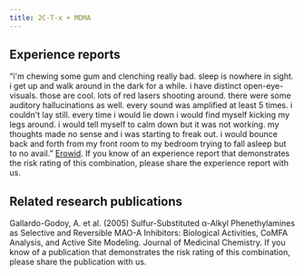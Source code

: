 ---
title: 2C-T-x + MDMA
---
## Experience reports

“i'm chewing some gum and clenching really bad. sleep is nowhere in sight. i get up and walk around in the dark for a while. i have distinct open-eye-visuals. those are cool. lots of red lasers shooting around. there were some auditory hallucinations as well. every sound was amplified at least 5 times. i couldn't lay still. every time i would lie down i would find myself kicking my legs around. i would tell myself to calm down but it was not working. my thoughts made no sense and i was starting to freak out. i would bounce back and forth from my front room to my bedroom trying to fall asleep but to no avail.” [Erowid](https://www.erowid.org/experiences/exp.php?ID=4486).
If you know of an experience report that demonstrates the risk rating of this combination, please share the experience report with us.


## Related research publications

Gallardo-Godoy, A. et al. (2005) Sulfur-Substituted α-Alkyl Phenethylamines as Selective and Reversible MAO-A Inhibitors: Biological Activities, CoMFA Analysis, and Active Site Modeling. Journal of Medicinal Chemistry.
If you know of a publication that demonstrates the risk rating of this combination, please share the publication with us.
